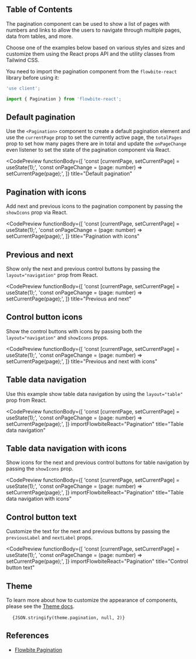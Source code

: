 
## Table of Contents

The pagination component can be used to show a list of pages with numbers and links to allow the users to navigate through multiple pages, data from tables, and more.

Choose one of the examples below based on various styles and sizes and customize them using the React props API and the utility classes from Tailwind CSS.

You need to import the pagination component from the `flowbite-react` library before using it:

```jsx
'use client';

import { Pagination } from 'flowbite-react';
```

## Default pagination

Use the `<Pagination>` component to create a default pagination element and use the `currentPage` prop to set the currently active page, the `totalPages` prop to set how many pages there are in total and update the `onPageChange` even listener to set the state of the pagination component via React.

<CodePreview
  functionBody={[
    'const [currentPage, setCurrentPage] = useState(1);',
    'const onPageChange = (page: number) => setCurrentPage(page);',
  ]}
  title="Default pagination"
>
  <Pagination currentPage={props.currentPage} totalPages={100} onPageChange={props.onPageChange} />
</CodePreview>

## Pagination with icons

Add next and previous icons to the pagination component by passing the `showIcons` prop via React.

<CodePreview
  functionBody={[
    'const [currentPage, setCurrentPage] = useState(1);',
    'const onPageChange = (page: number) => setCurrentPage(page);',
  ]}
  title="Pagination with icons"
>
  <Pagination currentPage={props.currentPage} onPageChange={props.onPageChange} showIcons totalPages={100} />
</CodePreview>

## Previous and next

Show only the next and previous control buttons by passing the `layout="navigation"` prop from React.

<CodePreview
  functionBody={[
    'const [currentPage, setCurrentPage] = useState(1);',
    'const onPageChange = (page: number) => setCurrentPage(page);',
  ]}
  title="Previous and next"
>
  <Pagination currentPage={props.currentPage} layout="navigation" totalPages={100} onPageChange={props.onPageChange} />
</CodePreview>

## Control button icons

Show the control buttons with icons by passing both the `layout="navigation"` and `showIcons` props.

<CodePreview
  functionBody={[
    'const [currentPage, setCurrentPage] = useState(1);',
    'const onPageChange = (page: number) => setCurrentPage(page);',
  ]}
  title="Previous and next with icons"
>
  <Pagination
    currentPage={props.currentPage}
    layout="navigation"
    onPageChange={props.onPageChange}
    showIcons
    totalPages={100}
  />
</CodePreview>

## Table data navigation

Use this example show table data navigation by using the `layout="table"` prop from React.

<CodePreview
  functionBody={[
    'const [currentPage, setCurrentPage] = useState(1);',
    'const onPageChange = (page: number) => setCurrentPage(page);',
  ]}
  importFlowbiteReact="Pagination"
  title="Table data navigation"
>
  <div className="flex items-center justify-center text-center">
    <Pagination currentPage={props.currentPage} layout="table" onPageChange={props.onPageChange} totalPages={1000} />
  </div>
</CodePreview>

## Table data navigation with icons

Show icons for the next and previous control buttons for table navigation by passing the `showIcons` prop.

<CodePreview
  functionBody={[
    'const [currentPage, setCurrentPage] = useState(1);',
    'const onPageChange = (page: number) => setCurrentPage(page);',
  ]}
  importFlowbiteReact="Pagination"
  title="Table data navigation with icons"
>
  <div className="flex items-center justify-center text-center">
    <Pagination
      currentPage={props.currentPage}
      layout="table"
      onPageChange={props.onPageChange}
      showIcons
      totalPages={1000}
    />
  </div>
</CodePreview>

## Control button text

Customize the text for the next and previous buttons by passing the `previousLabel` and `nextLabel` props.

<CodePreview
  functionBody={[
    'const [currentPage, setCurrentPage] = useState(1);',
    'const onPageChange = (page: number) => setCurrentPage(page);',
  ]}
  importFlowbiteReact="Pagination"
  title="Control button text"
>
  <div className="flex items-center justify-center text-center">
    <Pagination
      currentPage={props.currentPage}
      layout="pagination"
      onPageChange={props.onPageChange}
      showIcons
      totalPages={1000}
      previousLabel="Go back"
      nextLabel="Go forward"
    />
  </div>
</CodePreview>

## Theme

To learn more about how to customize the appearance of components, please see the [Theme docs](/docs/customize/theme).

<pre className="language-tsx">
  <code>{JSON.stringify(theme.pagination, null, 2)}</code>
</pre>

## References

- [Flowbite Pagination](https://flowbite.com/docs/components/pagination/)
